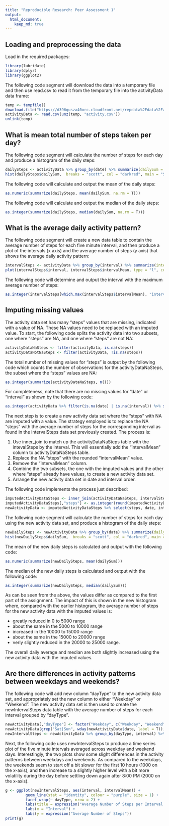 ```yaml
---
title: "Reproducible Research: Peer Assessment 1"
output: 
  html_document:
    keep_md: true
---
```



## Loading and preprocessing the data
Load in the required packages:
```r
library(lubridate)
library(dplyr)
library(ggplot2)
```


The following code segment will download the data into a temporary file and then use read.csv to read it from the temporary file into the activityData data frame: 
```r
temp <- tempfile()
download.file("https://d396qusza40orc.cloudfront.net/repdata%2Fdata%2Factivity.zip",temp)
activityData <- read.csv(unz(temp, "activity.csv"))
unlink(temp)
```

## What is mean total number of steps taken per day?

The following code segment will calculate the number of steps for each day and produce a histogram of the daily steps:
```r
dailySteps <- activityData %>% group_by(date) %>% summarize(dailySum = sum(steps, na.rm = T))
hist(dailySteps$dailySum,  breaks = "scott", col = "darkred", main = "Steps Taken per Day", xlab = "Number of Steps", ylab = "Number of Days")
```

The following code will calculate and output the mean of the daily steps:
```r
as.numeric(summarize(dailySteps, mean(dailySum, na.rm = T))) 
```

The following code will calculate and output the median of the daily steps:
```r
as.integer(summarize(dailySteps, median(dailySum, na.rm = T)))
```

## What is the average daily activity pattern?

The following code segment will create a new data table to contain the average number of steps for each five minute interval, and then produce a plot of the intervals (x axis) and the average number of steps (y axis) that shows the average daily activity pattern:    
```r
intervalSteps <- activityData %>% group_by(interval) %>% summarize(intervalMean = mean(steps, na.rm = T))
plot(intervalSteps$interval, intervalSteps$intervalMean, type = "l", col = "blue", main = "Average Number of Steps per Interval", xlab = "5 Minute Intervals", ylab = "Average Number of Steps")
```

The following code will determine and output the interval with the maximum average number of steps:
```r
as.integer(intervalSteps[which.max(intervalSteps$intervalMean), "interval"])
```

## Imputing missing values

The activity data set has many "steps" values that are missing, indicated with a value of NA. These NA values need to be replaced with an imputed value. To start, the following code splits the activity data into two subsets, one where "steps" are NA, and one where "steps" are not NA:  
```r
activityDataNaSteps <- filter(activityData, is.na(steps))
activityDataNotNaSteps <- filter(activityData, !is.na(steps))
```

The total number of missing values for "steps" is output by the following code which counts the number of observations for the activityDataNaSteps, the subset where the "steps" values are NA:
```r
as.integer(summarize(activityDataNaSteps, n()))
```

For completeness, note that there are no missing values for "date" or "interval" as shown by the following code: 
```r
as.integer(activityData %>% filter(is.na(date) | is.na(interval)) %>% summarize(n())) 
```

The next step is to create a new activity data set where the "steps" with NA are imputed with a value. The strategy employed is to replace the NA "steps" with the average number of steps for the corresponding interval as found in the intervalSteps data set previously created. The process is: 

1. Use inner_join to match up the activityDataNaSteps table with the intevalSteps by the interval. This will essentially add the "intervalMean" column to activityDataNaSteps table. 
2. Replace the NA "steps" with the rounded "intervalMean" value. 
3. Remove the "IntervalMean" column.
4. Combine the two subsets, the one with the imputed values and the other where "steps" already have values, to create a new activity data set.
5. Arrange the new activity data set in date and interval order. 

The following code implements the process just described:  
```r
imputedActivityDataSteps <- inner_join(activityDataNaSteps, intervalSteps)
imputedActivityDataSteps[,"steps"] <- as.integer(round(imputedActivityDataSteps[,"intervalMean"]))
newActivityData <- imputedActivityDataSteps %>% select(steps, date, interval) %>% union(activityDataNotNaSteps) %>% arrange(date, interval) 
```

The following code segment will calculate the number of steps for each day using the new activity data set, and produce a histogram of the daily steps: 
```r
newDailySteps <- newActivityData %>% group_by(date) %>% summarize(dailySum = sum(steps))
hist(newDailySteps$dailySum,  breaks = "scott", col = "darkred", main = "Steps Taken per Day", xlab = "Number of Steps", ylab = "Number of Days")
```

The mean of the new daily steps is calculated and output with the following code:
```r
as.numeric(summarize(newDailySteps, mean(dailySum))) 
```

The median of the new daily steps is calculated and output with the following code:
```r
as.integer(summarize(newDailySteps, median(dailySum)))
```

As can be seen from the above, the values differ as compared to the first part of the assignment. The impact of this is shown in the new histogram where, compared with the earlier histogram, the average number of steps for the new activity data with the imputed values is:

* greatly reduced in 0 to 5000 range
* about the same in the 5000 to 10000 range
* increased in the 10000 to 15000 range
* about the same in the 15000 to 20000 range
* verly slightly reduced in the 20000 to 25000 range.

The overall daily average and median are both slightly increased using the new activity data with the imputed values. 

## Are there differences in activity patterns between weekdays and weekends?

The following code will add new column "dayType" to the new activity data set, and appropriately set the new column to either "Weekday" or "Weekend". The new activity data set is then used to create the newIntervalSteps data table with the average number of steps for each interval grouped by "dayType".  
```r
newActivityData[,"dayType"] <- factor("Weekday", c("Weekday", "Weekend")) 
newActivityData[grep("Sat|Sun", wday(newActivityData$date, label = T)),"dayType"] <- as.factor("Weekend")
newIntervalSteps <- newActivityData %>% group_by(dayType, interval) %>% summarize(intervalMean = mean(steps))
```

Next, the following code uses newIntervalSteps to produce a time series plot of the five minute intervals averaged across weekday and weekend days. Interestingly, the two plots show some slight differences in the activity patterns between weekdays and weekends. As compared to the weekdays, the weekends seem to start off a bit slower for the first 10 hours (1000 on the x-axis), and then increase to a slightly higher level with a bit more volatility during the day before settling down again after 8:00 PM (2000 on the x-axis).     
```r
g <- ggplot(newIntervalSteps, aes(interval, intervalMean)) + 
         geom_line(stat = "identity", colour = "purple", size = 1) +
         facet_wrap(~ dayType, nrow = 2) +
         labs(title = expression("Average Number of Steps per Interval for Weekday vs Weekend Days")) +
         labs(x = "Interval") +
         labs(y = expression("Average Number of Steps"))  
print(g)
```

